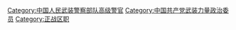 [[Category:中国人民武装警察部队高级警官|Category:中国人民武装警察部队高级警官]]
[[Category:中国共产党武装力量政治委员|Category:中国共产党武装力量政治委员]]
[[Category:正战区职|Category:正战区职]]